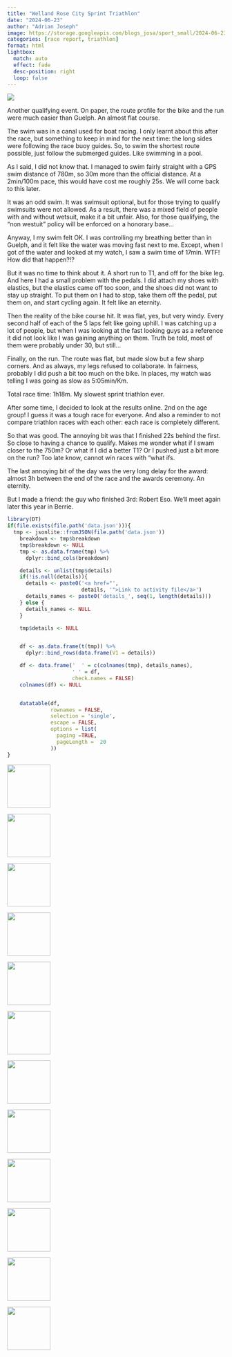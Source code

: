```yaml
---
title: "Welland Rose City Sprint Triathlon"
date: "2024-06-23"
author: "Adrian Joseph"
image: https://storage.googleapis.com/blogs_josa/sport_small/2024-06-23_WELLAND_ROSE_CITY_SPRINT_TRIATHLON/img/12.jpg
categories: [race report, triathlon]
format: html
lightbox:
  match: auto
  effect: fade
  desc-position: right
  loop: false
---
```

![](https://storage.googleapis.com/blogs_josa/sport_small/2024-06-23_WELLAND_ROSE_CITY_SPRINT_TRIATHLON/img/12.jpg)


Another qualifying event. On paper, the route profile for the bike and the run were much easier than Guelph. An almost flat course.

The swim was in a canal used for boat racing. I only learnt about this after the race, but something to keep in mind for the next time: the long sides were following the race buoy guides. So, to swim the shortest route possible, just follow the submerged guides. Like swimming in a pool.

As I said, I did not know that. I managed to swim fairly straight with a GPS swim distance of 780m, so 30m more than the official distance. At a 2min/100m pace, this would have cost me roughly 25s. We will come back to this later.

It was an odd swim. It was swimsuit optional, but for those trying to qualify swimsuits were not allowed. As a result, there was a mixed field of people with and without wetsuit, make it a bit unfair. Also, for those qualifying, the "non westuit" policy will be enforced on a honorary base...

Anyway, I my swim felt OK. I was controlling my breathing better than in Guelph, and it felt like the water was moving fast next to me. Except, when I got of the water and looked at my watch, I saw a swim time of 17min. WTF! How did that happen?!?

But it was no time to think about it. A short run to T1, and off for the bike leg. And here I had a small problem with the pedals. I did attach my shoes with elastics, but the elastics came off too soon, and the shoes did not want to stay up straight. To put them on I had to stop, take them off the pedal, put them on, and start cycling again. It felt like an eternity.

Then the reality of the bike course hit. It was flat, yes, but very windy. Every second half of each of the 5 laps felt like going uphill. I was catching up a lot of people, but when I was looking at the fast looking guys as a reference it did not look like I was gaining anything on them. Truth be told, most of them were probably under 30, but still...

Finally, on the run. The route was flat, but made slow but a few sharp corners. And as always, my legs refused to collaborate. In fairness, probably I did push a bit too much on the bike. In places, my watch was telling I was going as slow as 5:05min/Km.

Total race time: 1h18m. My slowest sprint triathlon ever.

After some time, I decided to look at the results online. 2nd on the age group! I guess it was a tough race for everyone. And also a reminder to not compare triathlon races with each other: each race is completely different.

So that was good. The annoying bit was that I finished 22s behind the first. So close to having a chance to qualify. Makes me wonder what if I swam closer to the 750m? Or what if I did a better T1? Or I pushed just a bit more on the run? Too late know, cannot win races with "what ifs.

The last annoying bit of the day was the very long delay for the award: almost 3h between the end of the race and the awards ceremony. An eternity.

But I made a friend: the guy who finished 3rd: Robert Eso. We'll meet again later this year in Berrie.

```r
library(DT)
if(file.exists(file.path('data.json'))){
  tmp <- jsonlite::fromJSON(file.path('data.json'))
    breakdown <- tmp$breakdown
    tmp$breakdown <- NULL
    tmp <- as.data.frame(tmp) %>%
      dplyr::bind_cols(breakdown)

    details <- unlist(tmp$details)
    if(!is.null(details)){
      details <- paste0('<a href="',
                        details, '">Link to activity file</a>')
      details_names <- paste0('details_', seq(1, length(details)))
    } else {
      details_names <- NULL
    }

    tmp$details <- NULL


    df <- as.data.frame(t(tmp)) %>%
      dplyr::bind_rows(data.frame(V1 = details))

    df <- data.frame('  ' = c(colnames(tmp), details_names),
                     ' ' = df,
                     check.names = FALSE)
    colnames(df) <- NULL


    datatable(df,
              rownames = FALSE,
              selection = 'single',
              escape = FALSE,
              options = list(
                paging =TRUE,
                pageLength =  20
              ))
}
```





::: {layout-ncol=4}
![](https://storage.googleapis.com/blogs_josa/sport_small/2024-06-23_WELLAND_ROSE_CITY_SPRINT_TRIATHLON/img/00.png){ width="100" group="hi" }

![](https://storage.googleapis.com/blogs_josa/sport_small/2024-06-23_WELLAND_ROSE_CITY_SPRINT_TRIATHLON/img/01.png){ width="100" group="hi" }

![](https://storage.googleapis.com/blogs_josa/sport_small/2024-06-23_WELLAND_ROSE_CITY_SPRINT_TRIATHLON/img/02.png){ width="100" group="hi" }

![](https://storage.googleapis.com/blogs_josa/sport_small/2024-06-23_WELLAND_ROSE_CITY_SPRINT_TRIATHLON/img/03.png){ width="100" group="hi" }

![](https://storage.googleapis.com/blogs_josa/sport_small/2024-06-23_WELLAND_ROSE_CITY_SPRINT_TRIATHLON/img/04.png){ width="100" group="hi" }

![](https://storage.googleapis.com/blogs_josa/sport_small/2024-06-23_WELLAND_ROSE_CITY_SPRINT_TRIATHLON/img/05.png){ width="100" group="hi" }

![](https://storage.googleapis.com/blogs_josa/sport_small/2024-06-23_WELLAND_ROSE_CITY_SPRINT_TRIATHLON/img/06.png){ width="100" group="hi" }

![](https://storage.googleapis.com/blogs_josa/sport_small/2024-06-23_WELLAND_ROSE_CITY_SPRINT_TRIATHLON/img/07.png){ width="100" group="hi" }

![](https://storage.googleapis.com/blogs_josa/sport_small/2024-06-23_WELLAND_ROSE_CITY_SPRINT_TRIATHLON/img/08.jpg){ width="100" group="hi" }

![](https://storage.googleapis.com/blogs_josa/sport_small/2024-06-23_WELLAND_ROSE_CITY_SPRINT_TRIATHLON/img/09.jpg){ width="100" group="hi" }

![](https://storage.googleapis.com/blogs_josa/sport_small/2024-06-23_WELLAND_ROSE_CITY_SPRINT_TRIATHLON/img/11.jpg){ width="100" group="hi" }

![](https://storage.googleapis.com/blogs_josa/sport_small/2024-06-23_WELLAND_ROSE_CITY_SPRINT_TRIATHLON/img/12.jpg){ width="100" group="hi" }


:::
